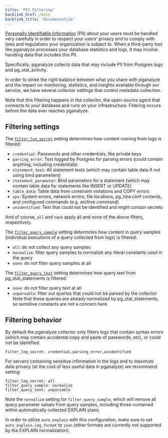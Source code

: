 ```yaml
---
title: 'PII Filtering'
backlink_href: /docs
backlink_title: 'Documentation'
---
```


[Personally Identifiable
Information](https://csrc.nist.gov/glossary/term/personally_identifiable_information)
(PII) about your users must be handled very carefully in order to respect your
users' privacy and to comply with laws and regulations your organization is
subject to. When a third-party tool like pganalyze processes your database
statistics and logs, it may involve handling data that includes this PII.

Specifically, pganalyze collects data that may include PII from Postgres logs
and pg_stat_activity.

In order to strike the right balance between what you share with pganalyze and
the impact on monitoring, statistics, and insights available through our
service, we have several collector settings that control metadata collection.

Note that this filtering happens in the collector, the open-source agent that
connects to your database and runs on your infrastructure. Filtering occurs
before the data ever reaches pganalyze.


## Filtering settings

The [`filter_log_secret`](/docs/collector/settings#pii-filtering-settings)
setting determines how content coming from logs is filtered:
 - `credential`: Passwords and other credentials, like private keys
 - `parsing_error`: Text logged by Postgres for parsing errors (could contain anything, including credentials)
 - `statement_text`: All statement texts (which may contain table data if not using bind parameters)
 - `statement_parameter`: Bind parameters for a statement (which may contain table data for statements like INSERT or UPDATE)
 - `table_data`: Table data from constraint violations and COPY errors
 - `ops`: System errors, network errors, file locations, pg_hba.conf contents, and configured commands (e.g. archive command)
 - `unidentified`: Text that could not be identified and might contain secrets

And of course, `all` and `none` apply all and none of the above filters, respectively.

The [`filter_query_sample`](/docs/collector/settings#pii-filtering-settings)
setting determines how content in query samples (individual executions of a
query collected from logs) is filtered:
 - `all`: do not collect any query samples
 - `normalize`: filter query samples to normalize any literal constants used in the query
 - `none`: do not filter query samples at all

The [`filter_query_text`](/docs/collector/settings#pii-filtering-settings)
setting determines how query text from pg_stat_statements is filtered:
 - `none`: do not filter query text at all
 - `unparsable`: filter out queries that could not be parsed by the collector
Note that these queries are already normalized by pg_stat_statements, so sensitive constants are not a concern here.


## Filtering behavior

By default the pganalyze collector only filters logs that contain syntax errors
(which may contain accidental copy and paste of passwords, etc), or could not be
identified.

```
filter_log_secret: credential,parsing_error,unidentified
```

For servers containing sensitive information in the logs and to maximize data
privacy (at the cost of less useful data in pganalyze) we recommend setting:

```
filter_log_secret: all
filter_query_sample: normalize
filter_query_text: unparsable
```

Note the `normalize` setting for `filter_query_sample`, which will remove all
query parameter values from query samples, including those contained within
automatically collected EXPLAIN plans.

In order to utilize `auto_explain` with this configuration, make sure to set
`auto_explain.log_format` to `json` (other formats are currently not supported
by the EXPLAIN normalization).
